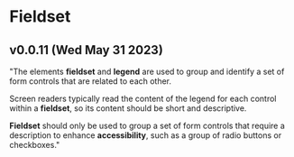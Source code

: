 
<Meta title="Components/Form/Fieldset/Overview" />

# Fieldset
## v0.0.11 (Wed May 31 2023)

"The elements **fieldset** and **legend** are used to group and identify a set of form controls that are related to each other.

Screen readers typically read the content of the legend for each control within a **fieldset**, so its content should be short and descriptive.

**Fieldset** should only be used to group a set of form controls that require a description to enhance **accessibility**, such as a group of radio buttons or checkboxes."

<Figma
  height="30%"
  collapsable
  url="https://www.figma.com/file/Cx0sZBqrc7kGW72bcmy90S/tokens?type=design&node-id=3-27&t=ThF1FKZYYApN4drF-4"
/>
